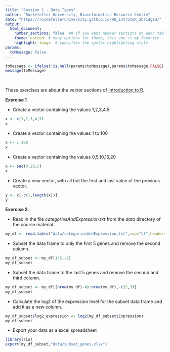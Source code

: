```yaml
---
title: "Session 1 - Data Types"
author: "Rockefeller University, Bioinformatics Resource Centre"
date: "https://rockefelleruniversity.github.io/RU_introtoR_abridged/"
output: 
  html_document:
    number_sections: false  ## if you want number sections at each table header
    theme: united  # many options for theme, this one is my favorite.
    highlight: tango  # specifies the syntax highlighting style
params:
  toMessage: false    
---
```


```r
toMessage <- ifelse(!is.null(params$toMessage),params$toMessage,FALSE)
message(toMessage)
```

<p>&nbsp;</p>
These exercises are about the vector sections of [Introduction to R](https://rockefelleruniversity.github.io/RU_introtoR_abridged/). 



**Exercise 1**

- Create a vector containing the values 1,2,3,4,5
```r
x <- c(1,2,3,4,5)
x
```
- Create a vector containing the values 1 to 100
```r
x <- 1:100
x
```
- Create a vector containing the values  0,5,10,15,20
```r
x <- seq(0,20,5)
x
```
- Create a new vector, with all but the first and last value of the previous vector.
```r
y <- x[-c(1,length(x))]
y
```

**Exercise 2** 

- Read in the file *categoriesAndExpression.txt* from the *data* directory of the course material.
```r
my_df <- read.table("data/categoriesAndExpression.txt",sep="\t",header=T)
```

- Subset the data frame to only the first 5 genes and remove the second column. 

```r
my_df_subset <- my_df[1:5,-2]
my_df_subset
```

- Subset the data frame to the last 5 genes and remove the second and third column. 

```r
my_df_subset <- my_df[(nrow(my_df)-4):nrow(my_df),-c(2,3)]
my_df_subset
```

- Calculate the log2 of the expression level for the subset data frame and add it as a new column.

```r
my_df_subset$log2_expression <- log2(my_df_subset$Expression)
my_df_subset
```

- Export your data as a excel spreadsheet
```r
library(rio)
export(my_df_subset,"data/subset_genes.xlsx")

```

